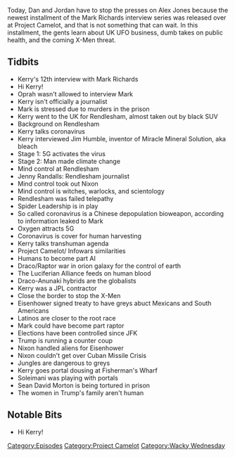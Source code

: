 {{Episode
    | title           = Root Races and Terminated Spiders
    | caption         = [https://knowledgefight.libsyn.com/knowledge-fight-root-races-and-terminated-spiders Listen to this episode on Libsyn]
    | episodeNumber   = 405
    | length          = 01:51:26
    | airDate         = March 6, 2020
    | episodeType     = [[:Category:Project Camelot|Project Camelot]], [[:Category:Wacky Wednesday|Wacky Wednesday]]
    | appearance      = [[Kerry Cassidy]], [[Mark Richards]], [[Jim Humble]], [[Jenny Randals]], [[Richard Nixon]], [[JFK]], [[Eisenhower]], [[Soleimani]], [[Sean David Morton]]
    | previousEpisode = [[404: Mr. Jones Goes To CPAC]]
    | nextEpisode     = [[406: March 1-4, 2020]]
}}

{{Stub}}

Today, Dan and Jordan have to stop the presses on Alex Jones because the newest installment of the Mark Richards interview series was released over at Project Camelot, and that is not something that can wait. In this installment, the gents learn about UK UFO business, dumb takes on public health, and the coming X-Men threat.

==Tidbits==

*Kerry's 12th interview with Mark Richards
*Hi Kerry!
*Oprah wasn't allowed to interview Mark
*Kerry isn't officially a journalist
*Mark is stressed due to murders in the prison
*Kerry went to the UK for Rendlesham, almost taken out by black SUV
*Background on Rendlesham
*Kerry talks coronavirus
*Kerry interviewed Jim Humble, inventor of Miracle Mineral Solution, aka bleach
*Stage 1: 5G activates the virus
*Stage 2: Man made climate change
*Mind control at Rendlesham
*Jenny Randalls: Rendlesham journalist
*Mind control took out Nixon
*Mind control is witches, warlocks, and scientology
*Rendlesham was failed telepathy
*Spider Leadership is in play
*So called coronavirus is a Chinese depopulation bioweapon, according to information leaked to Mark
*Oxygen attracts 5G
*Coronavirus is cover for human harvesting
*Kerry talks transhuman agenda
*Project Camelot/ Infowars similarities
*Humans to become part AI
*Draco/Raptor war in orion galaxy for the control of earth
*The Luciferian Alliance feeds on human blood
*Draco-Anunaki hybrids are the globalists
*Kerry was a JPL contractor
*Close the border to stop the X-Men
*Eisenhower signed treaty to have greys abuct Mexicans and South Americans
*Latinos are closer to the root race
*Mark could have become part raptor
*Elections have been controlled since JFK
*Trump is running a counter coup
*Nixon handled aliens for Eisenhower
*Nixon couldn't get over Cuban Missile Crisis
*Jungles are dangerous to greys
*Kerry goes portal dousing at Fisherman's Wharf
*Soleimani was playing with portals
*Sean David Morton is being tortured in prison
*The women in Trump's family aren't human

==Notable Bits==

*Hi Kerry!

[[Category:Episodes]]
[[Category:Project Camelot]]
[[Category:Wacky Wednesday]]
